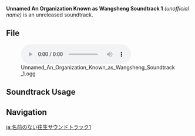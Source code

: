 {{Soundtrack Infobox
|type       = Unreleased Soundtracks
|audio      = Unnamed An Organization Known as Wangsheng Soundtrack 1.ogg
}}
'''Unnamed An Organization Known as Wangsheng Soundtrack 1''' ''(unofficial name)'' is an unreleased soundtrack.

==File==
[[File:Unnamed An Organization Known as Wangsheng Soundtrack 1.ogg|600px]]

==Soundtrack Usage==
{{Soundtrack Usage
|quest = An Organization Known as Wangsheng//cutscene
}}
<!--
==Trivia==
-->

==Navigation==
{{Soundtrack Navbox|Unreleased}}

[[ja:名前のない往生サウンドトラック1]]